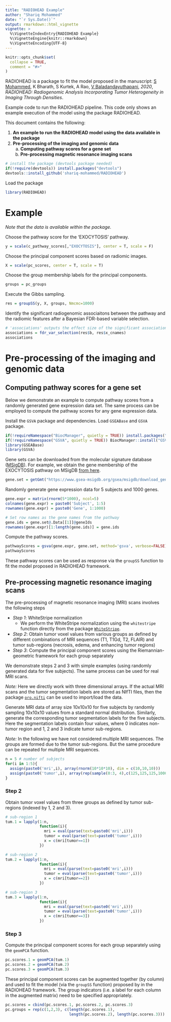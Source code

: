 ---
title: "RADIOHEAD Example"
author: "Shariq Mohammed"
date: "`r Sys.Date()`"
output: rmarkdown::html_vignette
vignette: >
  %\VignetteIndexEntry{RADIOHEAD Example}
  %\VignetteEngine{knitr::rmarkdown}
  %\VignetteEncoding{UTF-8}
---

```{r, include = FALSE}
knitr::opts_chunk$set(
  collapse = TRUE,
  comment = "#>"
)
```

RADIOHEAD is a package to fit the model proposed in the manuscript: 
[S Mohammed](shariq-mohammed.github.io), K Bharath, S Kurtek, A Rao, [V Baladandayuthapani](bayesrx.github.io), *2020*, _RADIOHEAD: Radiogenomic Analysis Incorporating Tumor Heterogeneity in Imaging Through Densities_.

Example code to run the RADIOHEAD pipeline. This code only shows an example execution of the model using the package RADIOHEAD.

This document contains the following:

1. **An example to run the RADIOHEAD model using the data available in the package**
2. **Pre-processing of the imaging and genomic data**
    a. **Computing pathway scores for a gene set**
    b. **Pre-processing magnetic resonance imaging scans**


<!--- The chunk below will not be executed --->
```{r eval=FALSE}
# install the package (devtools package needed)
if(!require(devtools)) install.packages("devtools")
devtools::install_github('shariq-mohammed/RADIOHEAD')
```

Load the package
```{r}
library(RADIOHEAD)
```

# Example

_Note that the data is available within the package._

Choose the pathway score for the 'EXOCYTOSIS' pathway.
```{r}
y = scale(c_pathway_scores[,"EXOCYTOSIS"], center = T, scale = F)
```

Choose the principal component scores based on radiomic images.
```{r}
X = scale(pc_scores, center = T, scale = T)
```

Choose the group membership labels for the principal components.
```{r}
groups = pc_groups
```

Execute the Gibbs sampling.
```{r}
res = groupSS(y, X, groups, Nmcmc=1000)
```

Identify the significant radiogenomic associaitons between the pathway and the radiomic features after a Bayesian FDR-based variable selection.
```{r}
# 'associations' outputs the effect size of the significant associations.
associations = fdr_var_selection(res$b, res$x_cnames)
associations
```

# Pre-processing of the imaging and genomic data

## Computing pathway scores for a gene set

Below we demonstrate an example to compute pathway scores from a randomly generated gene expression data set. The same process can be employed to compute the pathway scores for any gene expression data.

Install the `GSVA` package and dependencies. Load `GSEABase` and `GSVA` package.
```{r message=FALSE, warning=FALSE}
if(!requireNamespace("BiocManager", quietly = TRUE)) install.packages("BiocManager")
if(!requireNamespace("GSVA", quietly = TRUE)) BiocManager::install("GSVA")
library(GSEABase)
library(GSVA)
```

Gene sets can be downloaded from the molecular signature database ([MSigDB](https://www.gsea-msigdb.org/gsea/msigdb/index.jsp)). For example, we obtain the gene membership of the EXOCYTOSIS pathway on MSigDB [from here](https://www.gsea-msigdb.org/gsea/msigdb/geneset_page.jsp?geneSetName=GO_EXOCYTOSIS&keywords=exocytosis).

```{r message=FALSE, warning=FALSE}
gene.set = getGmt("https://www.gsea-msigdb.org/gsea/msigdb/download_geneset.jsp?geneSetName=GO_EXOCYTOSIS&fileType=gmt")
```

Randomly generate gene expression data for 5 subjects and 1000 genes.
```{r}
gene.expr = matrix(rnorm(5*1000), ncol=5)
colnames(gene.expr) = paste0('Subject', 1:5)
rownames(gene.expr) = paste0('Gene', 1:1000)

# Set row names as the gene names from the pathway
gene.ids = gene.set@.Data[[1]]@geneIds
rownames(gene.expr)[1:length(gene.ids)] = gene.ids
```

Compute the pathway scores.
```{r}
pathwayScores = gsva(gene.expr, gene.set, method='gsva', verbose=FALSE)
pathwayScores
```

These pathway scores can be used as response via the `groupSS` function to fit the model proposed in RADIOHEAD framework.

## Pre-processing magnetic resonance imaging scans

The pre-processing of magnetic resonance imaging (MRI) scans involves the following steps

+ _Step 1_: WhiteStripe normalization
  + We perform the WhiteStripe normalization using the `whitestripe` function directly from the package [`WhiteStripe`](https://cran.r-project.org/web/packages/WhiteStripe/index.html).
    
+ _Step 2_: Obtain tumor voxel values from various groups as defined by different combinations of MRI sequences (T1, T1Gd, T2, FLAIR) and tumor sub-regions (necrosis, edema, and enhancing tumor regions)
+ _Step 3_: Compute the principal component scores using the Riemannian-geometric framework for each group separately

We demonstrate steps 2 and 3 with simple examples (using randomly generated data for five subjects). The same process can be used for real MRI scans. 

_Note:_ Here we directly work with three dimensional arrays. If the actual MRI scans and the tumor segmentation labels are stored as NIfTI files, then the package [`oro.nifti`](https://cran.r-project.org/web/packages/oro.nifti/index.html) can be used to import/load the data.

Generate MRI data of array size 10x10x10 for five subjects by randomly sampling 10x10x10 values from a standard normal distribution. Similarly, generate the corresponding tumor segmentation labels for the five subjects. Here the segmentation labels contain four values, where 0 indicates non-tumor region and 1, 2 and 3 indicate tumor sub-regions.

_Note:_ In the following we have not considered multiple MRI sequences. The groups are formed due to the tumor sub-regions. But the same procedure can be repeated for multiple MRI sequences.

```{r}
n = 5 # number of subjects
for(i in 1:5){
  assign(paste0('mri',i), array(rnorm(10*10*10), dim = c(10,10,10)))
  assign(paste0('tumor',i), array(rep(sample(0:3, 4),c(125,125,125,1000-(3*125))), dim = c(10,10,10)))
}
```

### Step 2

Obtain tumor voxel values from three groups as defined by tumor sub-regions (indexed by 1, 2 and 3).

```{r}
# sub-region 1
tum.1 = lapply(1:n,
               function(i){
                 mri = eval(parse(text=paste0('mri',i)))
                 tumor = eval(parse(text=paste0('tumor',i)))
                 x = c(mri[tumor==1])
               })

# sub-region 2
tum.2 = lapply(1:n,
               function(i){
                 mri = eval(parse(text=paste0('mri',i)))
                 tumor = eval(parse(text=paste0('tumor',i)))
                 x = c(mri[tumor==2])
               })

# sub-region 3
tum.3 = lapply(1:n,
               function(i){
                 mri = eval(parse(text=paste0('mri',i)))
                 tumor = eval(parse(text=paste0('tumor',i)))
                 x = c(mri[tumor==3])
               })
```

### Step 3

Compute the principal component scores for each group separately using the `geomPCA` function.
```{r}
pc.scores.1 = geomPCA(tum.1)
pc.scores.2 = geomPCA(tum.2)
pc.scores.3 = geomPCA(tum.3)
```

These principal component scores can be augmented together (by column) and used to fit the model (via the `groupSS` function) proposed by in the RADIOHEAD framework. The group indicators (i.e. a label for each column in the augmented matrix) need to be specified appropriately.

```{r}
pc.scores = cbind(pc.scores.1, pc.scores.2, pc.scores.3)
pc.groups = rep(c(1,2,3), c(length(pc.scores.1),
                            length(pc.scores.2), length(pc.scores.3)))
```
